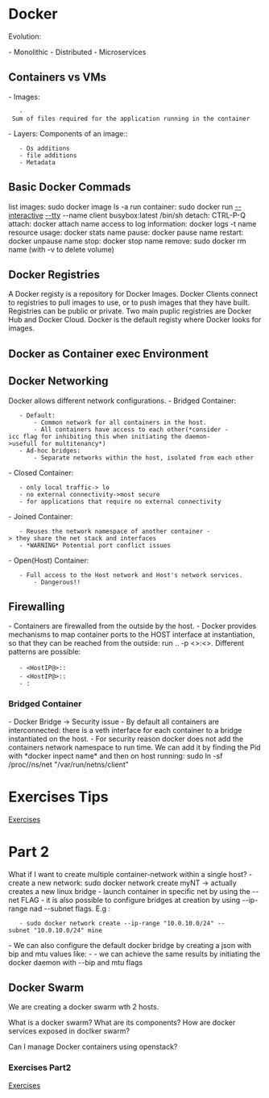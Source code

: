 = Docker =

Evolution:

- Monolithic 
- Distributed
- Microservices
 
== Containers vs VMs ==
- Images:
    - Sum of files required for the application running in the container
- Layers: Components of an image::
    - Os additions
    - file additions
    - Metadata

== Basic Docker Commads ==
list images: sudo docker image ls -a
run container: sudo docker run [[--interactive]] [[--tty]] --name client busybox:latest /bin/sh
detach: CTRL-P-Q
attach: docker attach name
access to log information: docker logs -t name
resource usage: docker stats name
pause: docker pause name
restart: docker unpause name
stop: docker stop name
remove: sudo docker rm name (with -v to delete volume)

== Docker Registries ==
A Docker registy is a repository for Docker Images. Docker Clients connect to registries to pull images to use, or to push images that they have built. Registries can be public or private. Two main puplic registries are Docker Hub and Docker Cloud. Docker is the default registy where Docker looks for images.

== Docker as Container exec Environment ==

== Docker Networking ==
Docker allows different network configurations.
- Bridged Container:
    - Default:
        - Common network for all containers in the host.
        - All containers have access to each other(*consider -icc flag for inhibiting this when initiating the daemon->usefull for multitenancy*) 
    - Ad-hoc bridges:
        - Separate networks within the host, isolated from each other

- Closed Container:
    - only local traffic-> lo
    - no external connectivity->most secure
    - for applications that require no external connectivity

- Joined Container:
    - Reuses the network namespace of another container -> they share the net stack and interfaces
    - *WARNING* Potential port conflict issues

- Open(Host) Container:
    - Full access to the Host network and Host's network services.
        - Dangerous!!

== Firewalling ==
- Containers are firewalled from the outside by the host.
- Docker provides mechanisms to map container ports to the HOST interface at instantiation, so that they can be reached from the outside: run .. -p <>:<>. Different patterns are possible:
    - <HostIP@>:<HostPort>:<container port>
    - <HostIP@>::<container port>
    - <HostPort>:<container port>



=== Bridged Container ===
- Docker Bridge -> Security issue
- By default all containers are interconnected: there is a veth interface for each container to a bridge instantiated on the host.
- For security reason docker does not add the containers network namespace to run time. We can add it by finding the Pid with *docker inpect name* and then on host running: sudo ln -sf /proc/<Pid>/ns/net "/var/run/netns/client" 
= Exercises Tips =
[[Lecture8Exercises|Exercises]]

= Part 2 =

What if I want to create multiple container-network within a single host?
- create a new network: sudo docker network create myNT -> actually creates a new linux bridge
- launch container in specific net by using the --net FLAG
- it is also possible to configure bridges at creation by using --ip-range nad --subnet flags. E.g :
    - sudo docker network create --ip-range "10.0.10.0/24" --subnet "10.0.10.0/24" mine
- We can also configure the default docker bridge by creating a json with bip and mtu values like:
- {{{ json
    {
    "bip":"192.168.1.7/24",
    "mtu":1200,
    }
    }}}
- we can achieve the same results by initiating the docker daemon with --bip and mtu flags

== Docker Swarm ==
We are creating a docker swarm wth 2 hosts.



What is a docker swarm?
What are its components?
How are docker services exposed in doclker swarm?

Can I manage Docker containers using openstack?


=== Exercises Part2 ===

[[Lecture8ExercisesPart2|Exercises]]
